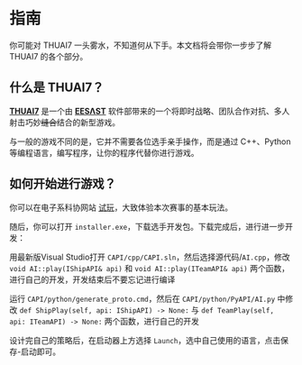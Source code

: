 # 指南

你可能对 THUAI7 一头雾水，不知道何从下手。本文档将会带你一步步了解 THUAI7 的各个部分。

## 什么是 THUAI7？

[**THUAI7**](https://github.com/eesast/THUAI7) 是一个由 [**EESΛST**](https://eesast.com/) 软件部带来的一个将即时战略、团队合作对抗、多人射击巧妙~~缝合~~结合的新型游戏。

与一般的游戏不同的是，它并不需要各位选手亲手操作，而是通过 C++、Python 等编程语言，编写程序，让你的程序代替你进行游戏。

## 如何开始进行游戏？

你可以在电子系科协网站 [试玩](https://eesast.com/login#/contest/playground?contest=b4e3f620-49f7-4883-ba0f-81cbfdcf6196)，大致体验本次赛事的基本玩法。

随后，你可以打开 `installer.exe`，下载选手开发包。下载完成后，进行进一步开发：


<Tabs>
<TabItem value="cpp" label="C++" default>


用最新版Visual Studio打开 `CAPI/cpp/CAPI.sln`，然后选择源代码/`AI.cpp`，修改 `void AI::play(IShipAPI& api)` 和 `void AI::play(ITeamAPI& api)` 两个函数，进行自己的开发，开发结束后不要忘记进行编译

</TabItem>
<TabItem value="python" label="Python">

运行 `CAPI/python/generate_proto.cmd`，然后在 `CAPI/python/PyAPI/AI.py` 中修改 `def ShipPlay(self, api: IShipAPI) -> None:` 与 `def TeamPlay(self, api: ITeamAPI) -> None:` 两个函数，进行自己的开发

</TabItem>
</Tabs>

设计完自己的策略后，在启动器上方选择 `Launch`，选中自己使用的语言，点击保存-启动即可。
